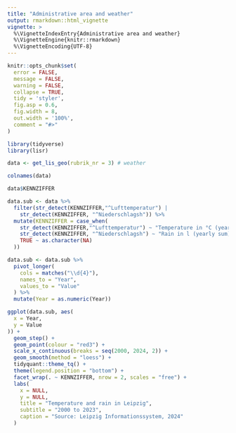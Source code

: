 ```yaml
---
title: "Administrative area and weather"
output: rmarkdown::html_vignette
vignette: >
  %\VignetteIndexEntry{Administrative area and weather}
  %\VignetteEngine{knitr::rmarkdown}
  %\VignetteEncoding{UTF-8}
---
```


```r
knitr::opts_chunk$set(
  error = FALSE,
  message = FALSE,
  warning = FALSE,
  collapse = TRUE,
  tidy = 'styler',
  fig.asp = 0.6,
  fig.width = 8,
  out.width = '100%',
  comment = "#>"
)
```

```r
library(tidyverse)
library(lisr)
```


```r
data <- get_lis_geo(rubrik_nr = 3) # weather
```

```r
colnames(data)
```

```r
data$KENNZIFFER

```

```r
data.sub <- data %>%
  filter(str_detect(KENNZIFFER,"^Lufttemperatur") |
    str_detect(KENNZIFFER, "^Niederschlagsh")) %>%
  mutate(KENNZIFFER = case_when(
    str_detect(KENNZIFFER,"^Lufttemperatur") ~ "Temperature in °C (yearly mean)",
    str_detect(KENNZIFFER, "^Niederschlagsh") ~ "Rain in l (yearly sum)",
    TRUE ~ as.character(NA)
  ))

```

```r
data.sub <- data.sub %>%
  pivot_longer(
    cols = matches("\\d{4}"),
    names_to = "Year",
    values_to = "Value"
  ) %>%
  mutate(Year = as.numeric(Year))
```


```r
ggplot(data.sub, aes(
  x = Year,
  y = Value
)) +
  geom_step() +
  geom_point(colour = "red3") +
  scale_x_continuous(breaks = seq(2000, 2024, 2)) +
  geom_smooth(method = "loess") +
  tidyquant::theme_tq() +
  theme(legend.position = "bottom") +
  facet_wrap(. ~ KENNZIFFER, nrow = 2, scales = "free") +
  labs(
    x = NULL,
    y = NULL,
    title = "Temperature and rain in Leipzig",
    subtitle = "2000 to 2023",
    caption = "Source: Leipzig Informationssystem, 2024"
  )
```
